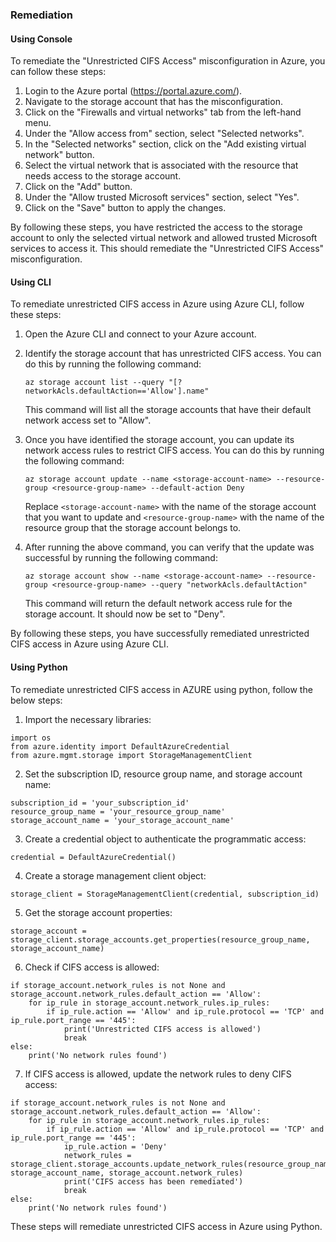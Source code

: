 ### Remediation

#### Using Console

To remediate the "Unrestricted CIFS Access" misconfiguration in Azure, you can follow these steps:

1. Login to the Azure portal (https://portal.azure.com/).
2. Navigate to the storage account that has the misconfiguration.
3. Click on the "Firewalls and virtual networks" tab from the left-hand menu.
4. Under the "Allow access from" section, select "Selected networks".
5. In the "Selected networks" section, click on the "Add existing virtual network" button.
6. Select the virtual network that is associated with the resource that needs access to the storage account.
7. Click on the "Add" button.
8. Under the "Allow trusted Microsoft services" section, select "Yes".
9. Click on the "Save" button to apply the changes.

By following these steps, you have restricted the access to the storage account to only the selected virtual network and allowed trusted Microsoft services to access it. This should remediate the "Unrestricted CIFS Access" misconfiguration.

#### Using CLI

To remediate unrestricted CIFS access in Azure using Azure CLI, follow these steps:

1. Open the Azure CLI and connect to your Azure account.

2. Identify the storage account that has unrestricted CIFS access. You can do this by running the following command:

   ```
   az storage account list --query "[?networkAcls.defaultAction=='Allow'].name"
   ```

   This command will list all the storage accounts that have their default network access set to "Allow".

3. Once you have identified the storage account, you can update its network access rules to restrict CIFS access. You can do this by running the following command:

   ```
   az storage account update --name <storage-account-name> --resource-group <resource-group-name> --default-action Deny
   ```

   Replace `<storage-account-name>` with the name of the storage account that you want to update and `<resource-group-name>` with the name of the resource group that the storage account belongs to.

4. After running the above command, you can verify that the update was successful by running the following command:

   ```
   az storage account show --name <storage-account-name> --resource-group <resource-group-name> --query "networkAcls.defaultAction"
   ```

   This command will return the default network access rule for the storage account. It should now be set to "Deny".

By following these steps, you have successfully remediated unrestricted CIFS access in Azure using Azure CLI.

#### Using Python

To remediate unrestricted CIFS access in AZURE using python, follow the below steps:

1. Import the necessary libraries:

```
import os
from azure.identity import DefaultAzureCredential
from azure.mgmt.storage import StorageManagementClient
```

2. Set the subscription ID, resource group name, and storage account name:

```
subscription_id = 'your_subscription_id'
resource_group_name = 'your_resource_group_name'
storage_account_name = 'your_storage_account_name'
```

3. Create a credential object to authenticate the programmatic access:

```
credential = DefaultAzureCredential()
```

4. Create a storage management client object:

```
storage_client = StorageManagementClient(credential, subscription_id)
```

5. Get the storage account properties:

```
storage_account = storage_client.storage_accounts.get_properties(resource_group_name, storage_account_name)
```

6. Check if CIFS access is allowed:

```
if storage_account.network_rules is not None and storage_account.network_rules.default_action == 'Allow':
    for ip_rule in storage_account.network_rules.ip_rules:
        if ip_rule.action == 'Allow' and ip_rule.protocol == 'TCP' and ip_rule.port_range == '445':
            print('Unrestricted CIFS access is allowed')
            break
else:
    print('No network rules found')
```

7. If CIFS access is allowed, update the network rules to deny CIFS access:

```
if storage_account.network_rules is not None and storage_account.network_rules.default_action == 'Allow':
    for ip_rule in storage_account.network_rules.ip_rules:
        if ip_rule.action == 'Allow' and ip_rule.protocol == 'TCP' and ip_rule.port_range == '445':
            ip_rule.action = 'Deny'
            network_rules = storage_client.storage_accounts.update_network_rules(resource_group_name, storage_account_name, storage_account.network_rules)
            print('CIFS access has been remediated')
            break
else:
    print('No network rules found')
```

These steps will remediate unrestricted CIFS access in Azure using Python.

